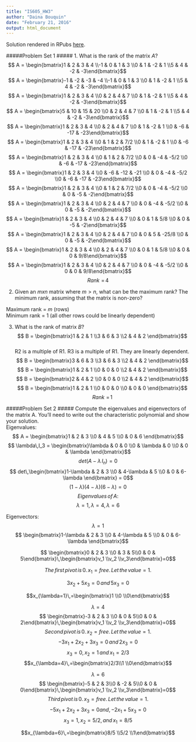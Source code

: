 ```yaml
---
title: "IS605_HW3"
author: "Daina Bouquin"
date: "February 21, 2016"
output: html_document
---
```

Solution rendered in RPubs [here](http://rpubs.com/dbouquin/154670).
   
#####Problem Set 1 #####
1. What is the rank of the matrix $A$?
$$ A = \begin{bmatrix}1 & 2 & 3 & 4 \\-1 & 0 & 1 & 3 \\0 & 1 & -2 & 1 \\5 & 4 & -2 & -3\end{bmatrix}$$ 
$$ A = \begin{bmatrix}-1 & -2 & -3 & -4 \\-1 & 0 & 1 & 3 \\0 & 1 & -2 & 1 \\5 & 4 & -2 & -3\end{bmatrix}$$
$$ A = \begin{bmatrix}1 & 2 & 3 & 4 \\0 & 2 & 4 & 7 \\0 & 1 & -2 & 1 \\5 & 4 & -2 & -3\end{bmatrix}$$
$$ A = \begin{bmatrix}5 & 10 & 15 & 20 \\0 & 2 & 4 & 7 \\0 & 1 & -2 & 1 \\5 & 4 & -2 & -3\end{bmatrix}$$
$$ A = \begin{bmatrix}1 & 2 & 3 & 4 \\0 & 2 & 4 & 7 \\0 & 1 & -2 & 1 \\0 & -6 & -17 & -23\end{bmatrix}$$
$$ A = \begin{bmatrix}1 & 2 & 3 & 4 \\0 & 1 & 2 & 7/2 \\0 & 1 & -2 & 1 \\0 & -6 & -17 & -23\end{bmatrix}$$
$$ A = \begin{bmatrix}1 & 2 & 3 & 4 \\0 & 1 & 2 & 7/2 \\0 & 0 & -4 & -5/2 \\0 & -6 & -17 & -23\end{bmatrix}$$
$$ A = \begin{bmatrix}1 & 2 & 3 & 4 \\0 & -6 & -12 & -21 \\0 & 0 & -4 & -5/2 \\0 & -6 & -17 & -23\end{bmatrix}$$
$$ A = \begin{bmatrix}1 & 2 & 3 & 4 \\0 & 1 & 2 & 7/2 \\0 & 0 & -4 & -5/2 \\0 & 0 & -5 & -2\end{bmatrix}$$
$$ A = \begin{bmatrix}1 & 2 & 3 & 4 \\0 & 2 & 4 & 7 \\0 & 0 & -4 & -5/2 \\0 & 0 & -5 & -2\end{bmatrix}$$
$$ A = \begin{bmatrix}1 & 2 & 3 & 4 \\0 & 2 & 4 & 7 \\0 & 0 & 1 & 5/8 \\0 & 0 & -5 & -2\end{bmatrix}$$
$$ A = \begin{bmatrix}1 & 2 & 3 & 4 \\0 & 2 & 4 & 7 \\0 & 0 & 5 & -25/8 \\0 & 0 & -5 & -2\end{bmatrix}$$
$$ A = \begin{bmatrix}1 & 2 & 3 & 4 \\0 & 2 & 4 & 7 \\0 & 0 & 1 & 5/8 \\0 & 0 & 0 & 9/8\end{bmatrix}$$
$$ A = \begin{bmatrix}1 & 2 & 3 & 4 \\0 & 2 & 4 & 7 \\0 & 0 & -4 & -5/2 \\0 & 0 & 0 & 9/8\end{bmatrix}$$
$$ Rank\,\,=\,4 $$
   
2. Given an $mxn$ matrix where $m>n$, what can be the maximum rank? The minimum rank, assuming that the matrix is non-zero?   
    
Maximum rank = $m$ (rows)    
Minimum rank = 1 (all other rows could be linearly dependent)   
     
3. What is the rank of matrix $B$?
$$ B = \begin{bmatrix}1 & 2 & 1 \\3 & 6 & 3 \\2 & 4 & 2 \end{bmatrix}$$    
R2 is a multiple of R1. R3 is a multiple of R1. They are linearly dependent.
$$ B = \begin{bmatrix}3 & 6 & 3 \\3 & 6 & 3 \\2 & 4 & 2 \end{bmatrix}$$ 
$$ B = \begin{bmatrix}1 & 2 & 1 \\0 & 0 & 0 \\2 & 4 & 2 \end{bmatrix}$$ 
$$ B = \begin{bmatrix}2 & 4 & 2 \\0 & 0 & 0 \\2 & 4 & 2 \end{bmatrix}$$ 
$$ B = \begin{bmatrix}1 & 2 & 1 \\0 & 0 & 0 \\0 & 0 & 0 \end{bmatrix}$$ 
$$ Rank\,\,=\,1 $$   
   
#####Problem Set 2 #####
Compute the eigenvalues and eigenvectors of the matrix A. You’ll need to write out the characteristic polynomial and show your solution.   
Eigenvalues:   
$$ A = \begin{bmatrix}1 & 2 & 3 \\0 & 4 & 5 \\0 & 0 & 6 \end{bmatrix}$$ 
$$ \lambda\,I_3 = \begin{bmatrix}\lambda & 0 & 0 \\0 & \lambda & 0 \\0 & 0 & \lambda \end{bmatrix}$$ 
$$ det(A-\lambda\,I_n)=0$$ 
$$ det\,\begin{bmatrix}1-\lambda & 2 & 3 \\0 & 4-\lambda & 5 \\0 & 0 & 6-\lambda \end{bmatrix} = 0$$ 
$$(1-\lambda)(4-\lambda)(6-\lambda)=0$$
$$ Eigenvalues\,of\,A:$$
$$\lambda=1,\, \lambda=4,\, \lambda=6$$
   
Eigenvectors:   
$$\lambda=1$$
$$ \begin{bmatrix}1-\lambda & 2 & 3 \\0 & 4-\lambda & 5 \\0 & 0 & 6-\lambda \end{bmatrix}$$ 
    
$$ \begin{bmatrix}0 & 2 & 3 \\0 & 3 & 5\\0 & 0 & 5\end{bmatrix}\,\begin{bmatrix}v_1 \\v_2 \\v_3\end{bmatrix}=0$$ 

$$The\,first\,pivot\,is\,0.\,x_1 = free.\,Let\,the\,value=1.$$   

$$3 x_2 + 5 x_3 = 0 \,and\, 5 x_3 = 0$$

$$x_{\lambda=1}\,=\begin{bmatrix}1 \\0 \\0\end{bmatrix}$$
    
$$\lambda=4$$
$$ \begin{bmatrix}-3 & 2 & 3 \\0 & 0 & 5\\0 & 0 & 2\end{bmatrix}\,\begin{bmatrix}v_1 \\v_2 \\v_3\end{bmatrix}=0$$
$$Second\,pivot\,is\, 0.\,x_2=free.\,Let\,the\,value=1.$$
$$-3x_1+2x_2 +3x_3 = 0\,and\, 2x_3 = 0$$
$$x_3=0,\,x_2=1\,and\,x_1=2/3$$
$$x_{\lambda=4}\,=\begin{bmatrix}2/3\\1 \\0\end{bmatrix}$$
   
$$\lambda=6$$
$$ \begin{bmatrix}-5 & 2 & 3\\0 & -2 & 5\\0 & 0 & 0\end{bmatrix}\,\begin{bmatrix}v_1 \\v_2 \\v_3\end{bmatrix}=0$$ 
$$Third\,pivot\,is\, 0.\,x_3=free.\,Let\,the\,value=1.$$
$$-5x_1 +2x_2 +3x_3 = 0 and, -2x_1+5x_3 = 0$$
$$x_3 = 1,\,x_2 = 5/2,\,and\,x_1=8/5$$

$$x_{\lambda=6}\,=\begin{bmatrix}8/5 \\5/2 \\1\end{bmatrix}$$


